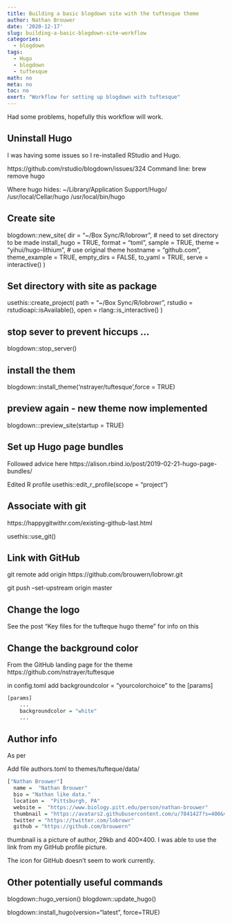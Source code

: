 ```yaml
---
title: Building a basic blogdown site with the tuftesque theme
author: Nathan Brouwer
date: '2020-12-17'
slug: building-a-basic-blogdown-site-workflow
categories:
  - blogdown
tags:
  - Hugo
  - blogdown
  - tuftesque
math: no
meta: no
toc: no
exert: "Workflow for setting up blogdown with tuftesque"
---
```



<!--more-->

Had some problems, hopefully this workflow will work.

## Uninstall Hugo

I was having some issues so I re-installed RStudio and Hugo.  


https://github.com/rstudio/blogdown/issues/324
Command line:
brew remove hugo

Where hugo hides:
~/Library/Application\ Support/Hugo/
/usr/local/Cellar/hugo
/usr/local/bin/hugo 


## Create site

blogdown::new_site(
  dir = "~/Box Sync/R/lobrowr", # need to set directory to be made
  install_hugo = TRUE,
  format = "toml",
  sample = TRUE,
  theme = "yihui/hugo-lithium", # use original theme
  hostname = "github.com",
  theme_example = TRUE,
  empty_dirs = FALSE,
  to_yaml = TRUE,
  serve = interactive()
)

## Set directory with site as package

usethis::create_project(
  path = "~/Box Sync/R/lobrowr",
  rstudio = rstudioapi::isAvailable(),
  open = rlang::is_interactive()
)

## stop sever to prevent hiccups ...

blogdown::stop_server()

## install the them

blogdown::install_theme('nstrayer/tuftesque',force = TRUE)

## preview again - new theme now implemented 

blogdown:::preview_site(startup = TRUE)



## Set up Hugo page bundles

Followed advice here
 https://alison.rbind.io/post/2019-02-21-hugo-page-bundles/
 
Edited R profile
usethis::edit_r_profile(scope = "project")


## Associate with git

https://happygitwithr.com/existing-github-last.html

usethis::use_git()

## Link with GitHub

git remote add origin https://github.com/brouwern/lobrowr.git

git push --set-upstream origin master


## Change the logo 

See the post "Key files for the tufteque hugo theme" for info on this

## Change the background color

From the GitHub landing page for the theme
https://github.com/nstrayer/tuftesque

in config.toml add 
backgroundcolor = "yourcolorchoice"
to the [params]

```r
[params]
    ...
    backgroundcolor = "white"
    ...
```


## Author info

As per

Add file authors.toml to themes/tufteque/data/

```r
["Nathan Brouwer"]
  name =  "Nathan Brouwer"
  bio = "Nathan like data."
  location =  "Pittsburgh, PA"
  website =  "https://www.biology.pitt.edu/person/nathan-brouwer"
  thumbnail = "https://avatars2.githubusercontent.com/u/7841427?s=400&v=4"
  twitter = "https://twitter.com/lobrowr"
  github = "https://github.com/brouwern"
```

thumbnail is a picture of author, 29kb and 400×400.  I was able to use the link from my GitHub profile picture.

The icon for GitHub doesn't seem to work currently.

## Other potentially useful commands

blogdown::hugo_version()
blogdown::update_hugo()

blogdown::install_hugo(version="latest", force=TRUE)


